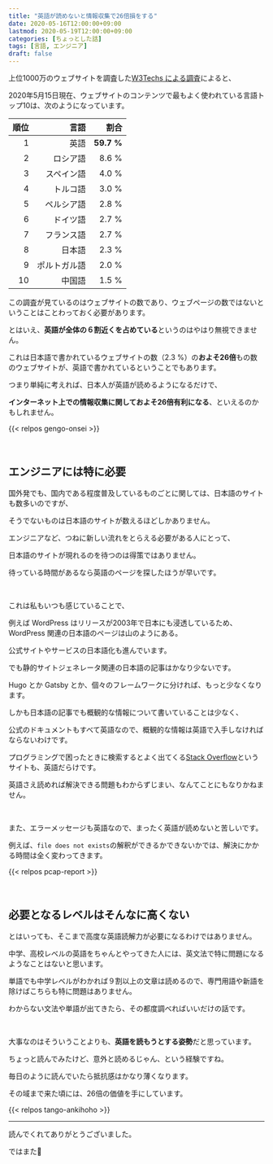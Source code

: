 ```yaml
---
title: "英語が読めないと情報収集で26倍損をする"
date: 2020-05-16T12:00:00+09:00
lastmod: 2020-05-19T12:00:00+09:00
categories: [ちょっとした話]
tags: [言語, エンジニア]
draft: false
---
```


上位1000万のウェブサイトを調査した[W3Techs による調査](https://w3techs.com/technologies/overview/content_language)によると、

2020年5月15日現在、ウェブサイトのコンテンツで最もよく使われている言語トップ10は、次のようになっています。

<!--more-->

順位|言語|割合
--:|--:|--:
1|英語|**59.7 %**
2|ロシア語|8.6 %
3|スペイン語|4.0 %
4|トルコ語|3.0 %
5|ペルシア語|2.8 %
6|ドイツ語|2.7 %
7|フランス語|2.7 %
8|日本語|2.3 %
9|ポルトガル語|2.0 %
10|中国語|1.5 %

この調査が見ているのはウェブサイトの数であり、ウェブページの数ではないということはことわっておく必要があります。

とはいえ、**英語が全体の６割近くを占めている**というのはやはり無視できません。

これは日本語で書かれているウェブサイトの数（2.3 %）の**およそ26倍**もの数のウェブサイトが、英語で書かれているということでもあります。

つまり単純に考えれば、日本人が英語が読めるようになるだけで、

**インターネット上での情報収集に関しておよそ26倍有利になる**、といえるのかもしれません。

{{< relpos gengo-onsei >}}

<br/>

## エンジニアには特に必要

国外発でも、国内である程度普及しているものごとに関しては、日本語のサイトも数多いのですが、

そうでないものは日本語のサイトが数えるほどしかありません。

エンジニアなど、つねに新しい流れをとらえる必要がある人にとって、

日本語のサイトが現れるのを待つのは得策ではありません。

待っている時間があるなら英語のページを探したほうが早いです。

<br/>

これは私もいつも感じていることで、

例えば WordPress はリリースが2003年で日本にも浸透しているため、WordPress 関連の日本語のページは山のようにある。

公式サイトやサービスの日本語化も進んでいます。

でも静的サイトジェネレータ関連の日本語の記事はかなり少ないです。

Hugo とか Gatsby とか、個々のフレームワークに分ければ、もっと少なくなります。

しかも日本語の記事でも概観的な情報について書いていることは少なく、

公式のドキュメントもすべて英語なので、概観的な情報は英語で入手しなければならないわけです。

プログラミングで困ったときに検索するとよく出てくる[Stack Overflow](https://stackoverflow.com/)というサイトも、英語だらけです。

英語さえ読めれば解決できる問題もわからずじまい、なんてことにもなりかねません。

<br/>

また、エラーメッセージも英語なので、まったく英語が読めないと苦しいです。

例えば、`file does not exists`の解釈ができるかできないかでは、解決にかかる時間は全く変わってきます。

{{< relpos pcap-report >}}

<br/>

## 必要となるレベルはそんなに高くない

とはいっても、そこまで高度な英語読解力が必要になるわけではありません。

中学、高校レベルの英語をちゃんとやってきた人には、英文法で特に問題になるようなことはないと思います。

単語でも中学レベルがわかれば９割以上の文章は読めるので、専門用語や新語を除けばこちらも特に問題はありません。

わからない文法や単語が出てきたら、その都度調べればいいだけの話です。

<br/>

大事なのはそういうことよりも、**英語を読もうとする姿勢**だと思っています。

ちょっと読んでみたけど、意外と読めるじゃん、という経験ですね。

毎日のように読んでいたら抵抗感はかなり薄くなります。

その域まで来た頃には、26倍の価値を手にしています。

{{< relpos tango-ankihoho >}}

---

読んでくれてありがとうございました。

ではまた:wave:
